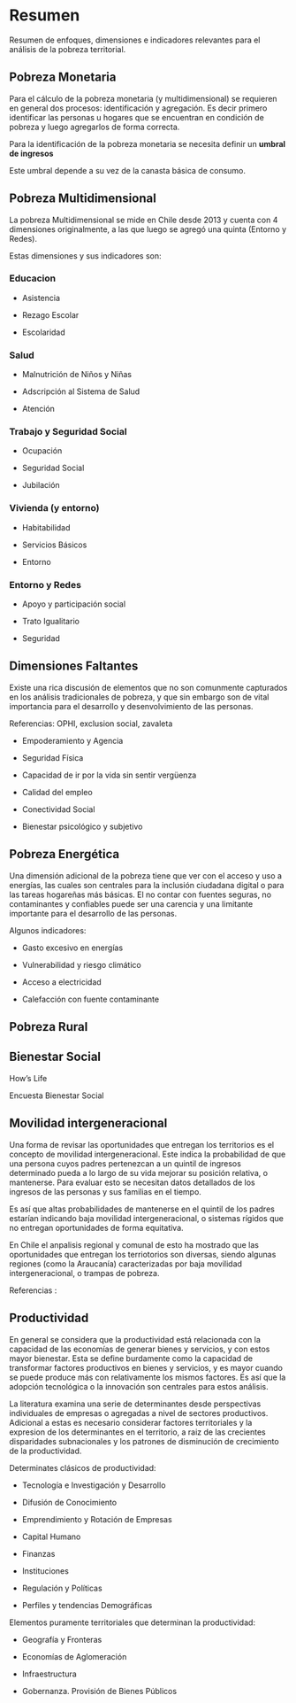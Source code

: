 # Resumen

Resumen de enfoques, dimensiones e indicadores relevantes para el análisis de la pobreza territorial.

## Pobreza Monetaria

Para el cálculo de la pobreza monetaria (y multidimensional) se requieren en general dos procesos: identificación y agregación. Es decir primero identificar las personas u hogares que se encuentran en condición de pobreza y luego agregarlos de forma correcta.

Para la identificación de la pobreza monetaria se necesita definir un **umbral de ingresos**

Este umbral depende a su vez de la canasta básica de consumo.

## Pobreza Multidimensional

La pobreza Multidimensional se mide en Chile desde 2013 y cuenta con 4 dimensiones originalmente, a las que luego se agregó una quinta (Entorno y Redes).

Estas dimensiones y sus indicadores son:

### Educacion

- Asistencia

- Rezago Escolar

- Escolaridad

### Salud

- Malnutrición de Niños y Niñas

- Adscripción al Sistema de Salud

- Atención

### Trabajo y Seguridad Social

- Ocupación

- Seguridad Social

- Jubilación

### Vivienda (y entorno)

- Habitabilidad

- Servicios Básicos

- Entorno

### Entorno y Redes

- Apoyo y participación social

- Trato Igualitario

- Seguridad

## Dimensiones Faltantes

Existe una rica discusión de elementos que no son comunmente capturados en los análisis tradicionales de pobreza, y que sin embargo son de vital importancia para el desarrollo y desenvolvimiento de las personas. 

Referencias: OPHI, exclusion social, zavaleta

- Empoderamiento y Agencia

- Seguridad Física

- Capacidad de ir por la vida sin sentir vergüenza

- Calidad del empleo

- Conectividad Social

- Bienestar psicológico y subjetivo

## Pobreza Energética

Una dimensión adicional de la pobreza tiene que ver con el acceso y uso a energías, las cuales son centrales para la inclusión ciudadana digital o para las tareas hogareñas más básicas. El no contar con fuentes seguras, no contaminantes y confiables puede ser una carencia y una limitante importante para el desarrollo de las personas.

Algunos indicadores:

- Gasto excesivo en energías

- Vulnerabilidad y riesgo climático

- Acceso a electricidad

- Calefacción con fuente contaminante

## Pobreza Rural

## Bienestar Social

How's Life

Encuesta Bienestar Social

## Movilidad intergeneracional

Una forma de revisar las oportunidades que entregan los territorios es el concepto de movilidad intergeneracional. Este indica la probabilidad de que una persona cuyos padres pertenezcan a un quintil de ingresos determinado pueda a lo largo de su vida mejorar su posición relativa, o mantenerse. Para evaluar esto se necesitan datos detallados de los ingresos de las personas y sus familias en el tiempo.

Es así que altas probabilidades de mantenerse en el quintil de los padres estarían indicando baja movilidad intergeneracional, o sistemas rígidos que no entregan oportunidades de forma equitativa. 

En Chile el anpalisis regional y comunal de esto ha mostrado que las oportunidades que entregan los terriotorios son diversas, siendo algunas regiones (como la Araucanía) caracterizadas por baja movilidad intergeneracional, o trampas de pobreza.

Referencias : 


## Productividad

En general se considera que la productividad está relacionada con la capacidad de las economías de generar bienes y servicios, y con estos mayor bienestar. Esta se define burdamente como la capacidad de transformar factores productivos en bienes y servicios, y es mayor cuando se puede produce más con relativamente los mismos factores. Es así que la adopción tecnológica o la innovación son centrales para estos análisis.

La literatura examina una serie de determinantes desde perspectivas individuales de empresas o agregadas a nivel de sectores productivos. Adicional a estas es necesario considerar factores territoriales y la expresion de los determinantes en el territorio, a raiz de las crecientes disparidades subnacionales y los patrones de disminución de crecimiento de la productividad.

Determinates clásicos de productividad:

- Tecnología e Investigación y Desarrollo

- Difusión de Conocimiento

- Emprendimiento y Rotación de Empresas

- Capital Humano

- Finanzas

- Instituciones

- Regulación y Políticas

- Perfiles y tendencias Demográficas

Elementos puramente territoriales que determinan la productividad:

- Geografía y Fronteras

- Economías de Aglomeración

- Infraestructura

- Gobernanza. Provisión de Bienes Públicos